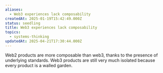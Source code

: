 ```yaml
---
aliases:
  - Web3 experiences lack composability
createdAt: 2025-01-19T15:42:49.000Z
status: seedling
title: Web3 experiences lack composability
topics:
  - systems-thinking
updatedAt: 2025-04-21T17:30:44.000Z
---
```

Web2 products are more composable than web3, thanks to the presence of underlying standards. Web3 products are still very much isolated because every product is a walled garden.
